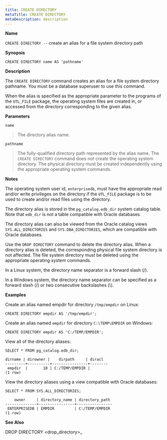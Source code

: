 ```yaml
---
title: CREATE DIRECTORY
metaTitle: CREATE DIRECTORY
metaDescription: description
---
```


**Name**

`CREATE DIRECTORY --` create an alias for a file system directory path

**Synopsis**

``` text
CREATE DIRECTORY name AS 'pathname'
```

**Description**

The `CREATE DIRECTORY` command creates an alias for a file system
directory pathname. You must be a database superuser to use this
command.

When the alias is specified as the appropriate parameter to the programs
of the `UTL_FILE` package, the operating system files are created in, or
accessed from the directory corresponding to the given alias.

**Parameters**

`name`

> The directory alias name.

`pathname`

> The fully-qualified directory path represented by the alias name. The
> `CREATE DIRECTORY` command does not create the operating system
> directory. The physical directory must be created independently using
> the appropriate operating system commands.

**Notes**

The operating system user id, `enterprisedb`, must have the appropriate
read and/or write privileges on the directory if the `UTL_FILE` package
is to be used to create and/or read files using the directory.

The directory alias is stored in the `pg_catalog.edb_dir` system catalog
table. Note that `edb_dir` is not a table compatible with Oracle
databases.

The directory alias can also be viewed from the Oracle catalog views
`SYS.ALL_DIRECTORIES` and `SYS.DBA_DIRECTORIES`, which are compatible
with Oracle databases.

Use the `DROP DIRECTORY` command to delete the directory alias. When a
directory alias is deleted, the corresponding physical file system
directory is not affected. The file system directory must be deleted
using the appropriate operating system commands.

In a Linux system, the directory name separator is a forward slash (/).

In a Windows system, the directory name separator can be specified as a
forward slash (/) or two consecutive backslashes (\\).

**Examples**

Create an alias named empdir for directory `/tmp/empdir` on Linux:

``` text
CREATE DIRECTORY empdir AS '/tmp/empdir';
```

Create an alias named `empdir` for directory `C:\TEMP\EMPDIR` on
Windows:

``` text
CREATE DIRECTORY empdir AS 'C:/TEMP/EMPDIR';
```

View all of the directory aliases:

``` text
SELECT * FROM pg_catalog.edb_dir;

dirname | dirowner |    dirpath     | diracl
---------+----------+----------------+--------
 empdir  |       10 | C:/TEMP/EMPDIR |
(1 row)
```

View the directory aliases using a view compatible with Oracle
databases:

``` text
SELECT * FROM SYS.ALL_DIRECTORIES;

    owner     | directory_name | directory_path
--------------+----------------+----------------
 ENTERPRISEDB | EMPDIR         | C:/TEMP/EMPDIR
(1 row)
```

**See Also**

<span class="title-ref">DROP DIRECTORY \<drop_directory\>_</span>
